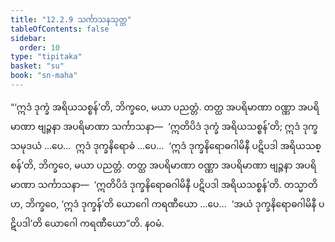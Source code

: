 ```yaml
---
title: "12.2.9 သင်္ကာသနသုတ္တ"
tableOfContents: false
sidebar:
  order: 10
type: "tipitaka"
basket: "su"
book: "sn-maha"
---
```



<DynamicBreadcrumb />

<Division number="1089" book="sn-maha">

<Paragraph number="2255" book="sn-maha">
“‘ဣဒံ ဒုက္ခံ အရိယသစ္စန်’တိ, ဘိက္ခဝေ, မယာ ပညတ္တံ. တတ္ထ အပရိမာဏာ ဝဏ္ဏာ အပရိမာဏာ ဗျဉ္ဇနာ အပရိမာဏာ သင်္ကာသနာ—  ‘ဣတိပိဒံ ဒုက္ခံ အရိယသစ္စန်’တိ; ဣဒံ ဒုက္ခသမုဒယံ …ပေ…  ဣဒံ ဒုက္ခနိရောဓံ …ပေ…  ‘ဣဒံ ဒုက္ခနိရောဓဂါမိနီ ပဋိပဒါ အရိယသစ္စန်’တိ, ဘိက္ခဝေ, မယာ ပညတ္တံ. တတ္ထ အပရိမာဏာ ဝဏ္ဏာ အပရိမာဏာ ဗျဉ္ဇနာ အပရိမာဏာ သင်္ကာသနာ—  ‘ဣတိပိဒံ ဒုက္ခနိရောဓဂါမိနီ ပဋိပဒါ အရိယသစ္စန်’တိ.
</Paragraph>

<Paragraph number="2256" book="sn-maha">
တသ္မာတိဟ, ဘိက္ခဝေ, ‘ဣဒံ ဒုက္ခန်’တိ ယောဂေါ ကရဏီယော …ပေ…  ‘အယံ ဒုက္ခနိရောဓဂါမိနီ ပဋိပဒါ’တိ ယောဂေါ ကရဏီယော”တိ.

</Paragraph>
</Division>

<Paragraph number="2257" type="center" book="sn-maha">
နဝမံ.
</Paragraph>